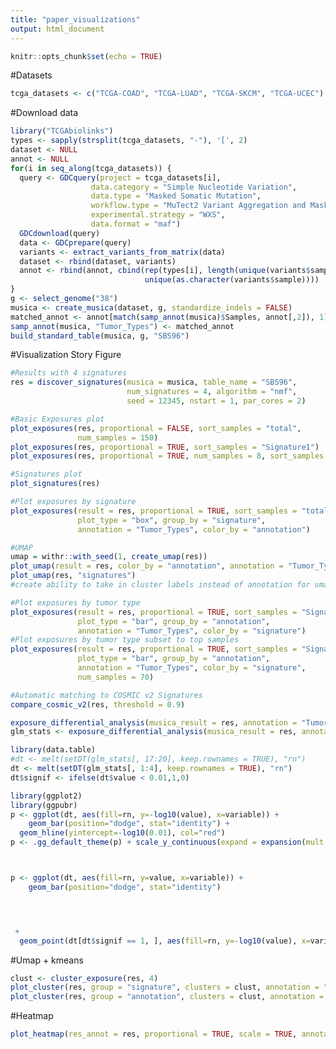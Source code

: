 ```yaml
---
title: "paper_visualizations"
output: html_document
---
```


```r
knitr::opts_chunk$set(echo = TRUE)
```

#Datasets
```r
tcga_datasets <- c("TCGA-COAD", "TCGA-LUAD", "TCGA-SKCM", "TCGA-UCEC")
```

#Download data
```r
library("TCGAbiolinks")
types <- sapply(strsplit(tcga_datasets, "-"), '[', 2)
dataset <- NULL
annot <- NULL
for(i in seq_along(tcga_datasets)) {
  query <- GDCquery(project = tcga_datasets[i], 
                  data.category = "Simple Nucleotide Variation", 
                  data.type = "Masked Somatic Mutation", 
                  workflow.type = "MuTect2 Variant Aggregation and Masking",
                  experimental.strategy = "WXS",
                  data.format = "maf")
  GDCdownload(query)
  data <- GDCprepare(query)
  variants <- extract_variants_from_matrix(data)
  dataset <- rbind(dataset, variants)  
  annot <- rbind(annot, cbind(rep(types[i], length(unique(variants$sample))), 
                              unique(as.character(variants$sample))))
}
g <- select_genome("38")
musica <- create_musica(dataset, g, standardize_indels = FALSE)
matched_annot <- annot[match(samp_annot(musica)$Samples, annot[,2]), 1]
samp_annot(musica, "Tumor_Types") <- matched_annot
build_standard_table(musica, g, "SBS96")
```

#Visualization Story Figure
```r
#Results with 4 signatures
res = discover_signatures(musica = musica, table_name = "SBS96", 
                          num_signatures = 4, algorithm = "nmf", 
                          seed = 12345, nstart = 1, par_cores = 2)

#Basic Exposures plot
plot_exposures(res, proportional = FALSE, sort_samples = "total", 
               num_samples = 150)
plot_exposures(res, proportional = TRUE, sort_samples = "Signature1")
plot_exposures(res, proportional = TRUE, num_samples = 8, sort_samples = "name")

#Signatures plot
plot_signatures(res)

#Plot exposures by signature
plot_exposures(result = res, proportional = TRUE, sort_samples = "total", 
               plot_type = "box", group_by = "signature", 
               annotation = "Tumor_Types", color_by = "annotation")

#UMAP
umap = withr::with_seed(1, create_umap(res))
plot_umap(result = res, color_by = "annotation", annotation = "Tumor_Types")
plot_umap(res, "signatures")
#create ability to take in cluster labels instead of annotation for umap

#Plot exposures by tumor type
plot_exposures(result = res, proportional = TRUE, sort_samples = "Signature4", 
               plot_type = "bar", group_by = "annotation", 
               annotation = "Tumor_Types", color_by = "signature")
#Plot exposures by tumor type subset to top samples
plot_exposures(result = res, proportional = TRUE, sort_samples = "Signature4", 
               plot_type = "bar", group_by = "annotation", 
               annotation = "Tumor_Types", color_by = "signature", 
               num_samples = 70)

#Automatic matching to COSMIC v2 Signatures
compare_cosmic_v2(res, threshold = 0.9)
```


```r
exposure_differential_analysis(musica_result = res, annotation = "Tumor_Types", method = "wilcox", group1 = "COAD", group2 = "UCEC")
glm_stats <- exposure_differential_analysis(musica_result = res, annotation = "Tumor_Types", method = "glm")

library(data.table)
#dt <- melt(setDT(glm_stats[, 17:20], keep.rownames = TRUE), "rn")
dt <- melt(setDT(glm_stats[, 1:4], keep.rownames = TRUE), "rn")
dt$signif <- ifelse(dt$value < 0.01,1,0)

library(ggplot2)
library(ggpubr)
p <- ggplot(dt, aes(fill=rn, y=-log10(value), x=variable)) + 
    geom_bar(position="dodge", stat="identity") + 
  geom_hline(yintercept=-log10(0.01), col="red")
p <- .gg_default_theme(p) + scale_y_continuous(expand = expansion(mult = c(0, .1)))



p <- ggplot(dt, aes(fill=rn, y=value, x=variable)) + 
    geom_bar(position="dodge", stat="identity")




 +
  geom_point(dt[dt$signif == 1, ], aes(fill=rn, y=-log10(value), x=variable))
```

#Umap + kmeans
```r
clust <- cluster_exposure(res, 4)
plot_cluster(res, group = "signature", clusters = clust, annotation = "Tumor_Types")
plot_cluster(res, group = "annotation", clusters = clust, annotation = "Tumor_Types")
```

#Heatmap
```r
plot_heatmap(res_annot = res, proportional = TRUE, scale = TRUE, annotation = "Tumor_Types")
```
